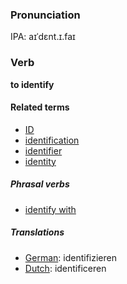 ===Pronunciation===
IPA: aɪˈdɛnt.ɪ.faɪ

===Verb===
'''to identify'''

====Related terms====
*[[ID]]
*[[identification]]
*[[identifier]]
*[[identity]]

=====Phrasal verbs=====
*[[identify with]]

=====Translations=====
*[[German]]: identifizieren
*[[Dutch]]: identificeren